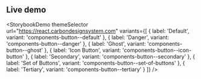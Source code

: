 ## Live demo

<StorybookDemo
  themeSelector
  url="https://react.carbondesignsystem.com"
  variants={[
    {
      label: 'Default',
      variant: 'components-button--default'
    },
    {
      label: 'Danger',
      variant: 'components-button--danger'
    },
    {
      label: 'Ghost',
      variant: 'components-button--ghost'
    },
    {
      label: 'Icon Button',
      variant: 'components-button--icon-button'
    },
    {
      label: 'Secondary',
      variant: 'components-button--secondary'
    },
    {
      label: 'Set of Buttons',
      variant: 'components-button--set-of-buttons'
    },
    {
      label: 'Tertiary',
      variant: 'components-button--tertiary'
    }
  ]}
/>
